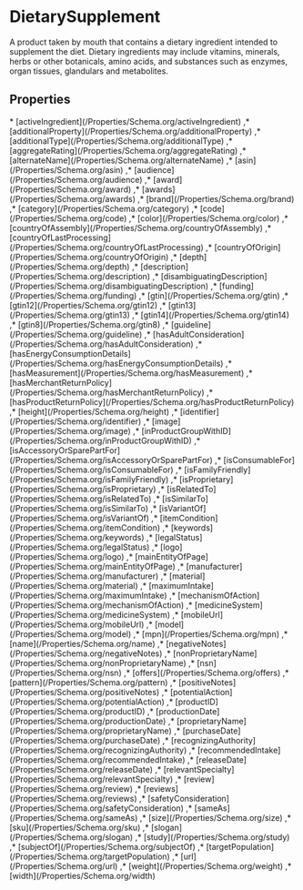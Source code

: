 
# DietarySupplement

A product taken by mouth that contains a dietary ingredient intended to supplement the diet. Dietary ingredients may include vitamins, minerals, herbs or other botanicals, amino acids, and substances such as enzymes, organ tissues, glandulars and metabolites.

## Properties

<Grid>
* [activeIngredient](/Properties/Schema.org/activeIngredient)
,* [additionalProperty](/Properties/Schema.org/additionalProperty)
,* [additionalType](/Properties/Schema.org/additionalType)
,* [aggregateRating](/Properties/Schema.org/aggregateRating)
,* [alternateName](/Properties/Schema.org/alternateName)
,* [asin](/Properties/Schema.org/asin)
,* [audience](/Properties/Schema.org/audience)
,* [award](/Properties/Schema.org/award)
,* [awards](/Properties/Schema.org/awards)
,* [brand](/Properties/Schema.org/brand)
,* [category](/Properties/Schema.org/category)
,* [code](/Properties/Schema.org/code)
,* [color](/Properties/Schema.org/color)
,* [countryOfAssembly](/Properties/Schema.org/countryOfAssembly)
,* [countryOfLastProcessing](/Properties/Schema.org/countryOfLastProcessing)
,* [countryOfOrigin](/Properties/Schema.org/countryOfOrigin)
,* [depth](/Properties/Schema.org/depth)
,* [description](/Properties/Schema.org/description)
,* [disambiguatingDescription](/Properties/Schema.org/disambiguatingDescription)
,* [funding](/Properties/Schema.org/funding)
,* [gtin](/Properties/Schema.org/gtin)
,* [gtin12](/Properties/Schema.org/gtin12)
,* [gtin13](/Properties/Schema.org/gtin13)
,* [gtin14](/Properties/Schema.org/gtin14)
,* [gtin8](/Properties/Schema.org/gtin8)
,* [guideline](/Properties/Schema.org/guideline)
,* [hasAdultConsideration](/Properties/Schema.org/hasAdultConsideration)
,* [hasEnergyConsumptionDetails](/Properties/Schema.org/hasEnergyConsumptionDetails)
,* [hasMeasurement](/Properties/Schema.org/hasMeasurement)
,* [hasMerchantReturnPolicy](/Properties/Schema.org/hasMerchantReturnPolicy)
,* [hasProductReturnPolicy](/Properties/Schema.org/hasProductReturnPolicy)
,* [height](/Properties/Schema.org/height)
,* [identifier](/Properties/Schema.org/identifier)
,* [image](/Properties/Schema.org/image)
,* [inProductGroupWithID](/Properties/Schema.org/inProductGroupWithID)
,* [isAccessoryOrSparePartFor](/Properties/Schema.org/isAccessoryOrSparePartFor)
,* [isConsumableFor](/Properties/Schema.org/isConsumableFor)
,* [isFamilyFriendly](/Properties/Schema.org/isFamilyFriendly)
,* [isProprietary](/Properties/Schema.org/isProprietary)
,* [isRelatedTo](/Properties/Schema.org/isRelatedTo)
,* [isSimilarTo](/Properties/Schema.org/isSimilarTo)
,* [isVariantOf](/Properties/Schema.org/isVariantOf)
,* [itemCondition](/Properties/Schema.org/itemCondition)
,* [keywords](/Properties/Schema.org/keywords)
,* [legalStatus](/Properties/Schema.org/legalStatus)
,* [logo](/Properties/Schema.org/logo)
,* [mainEntityOfPage](/Properties/Schema.org/mainEntityOfPage)
,* [manufacturer](/Properties/Schema.org/manufacturer)
,* [material](/Properties/Schema.org/material)
,* [maximumIntake](/Properties/Schema.org/maximumIntake)
,* [mechanismOfAction](/Properties/Schema.org/mechanismOfAction)
,* [medicineSystem](/Properties/Schema.org/medicineSystem)
,* [mobileUrl](/Properties/Schema.org/mobileUrl)
,* [model](/Properties/Schema.org/model)
,* [mpn](/Properties/Schema.org/mpn)
,* [name](/Properties/Schema.org/name)
,* [negativeNotes](/Properties/Schema.org/negativeNotes)
,* [nonProprietaryName](/Properties/Schema.org/nonProprietaryName)
,* [nsn](/Properties/Schema.org/nsn)
,* [offers](/Properties/Schema.org/offers)
,* [pattern](/Properties/Schema.org/pattern)
,* [positiveNotes](/Properties/Schema.org/positiveNotes)
,* [potentialAction](/Properties/Schema.org/potentialAction)
,* [productID](/Properties/Schema.org/productID)
,* [productionDate](/Properties/Schema.org/productionDate)
,* [proprietaryName](/Properties/Schema.org/proprietaryName)
,* [purchaseDate](/Properties/Schema.org/purchaseDate)
,* [recognizingAuthority](/Properties/Schema.org/recognizingAuthority)
,* [recommendedIntake](/Properties/Schema.org/recommendedIntake)
,* [releaseDate](/Properties/Schema.org/releaseDate)
,* [relevantSpecialty](/Properties/Schema.org/relevantSpecialty)
,* [review](/Properties/Schema.org/review)
,* [reviews](/Properties/Schema.org/reviews)
,* [safetyConsideration](/Properties/Schema.org/safetyConsideration)
,* [sameAs](/Properties/Schema.org/sameAs)
,* [size](/Properties/Schema.org/size)
,* [sku](/Properties/Schema.org/sku)
,* [slogan](/Properties/Schema.org/slogan)
,* [study](/Properties/Schema.org/study)
,* [subjectOf](/Properties/Schema.org/subjectOf)
,* [targetPopulation](/Properties/Schema.org/targetPopulation)
,* [url](/Properties/Schema.org/url)
,* [weight](/Properties/Schema.org/weight)
,* [width](/Properties/Schema.org/width)

</Grid>

